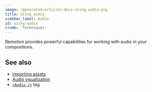 ```yaml
---
image: /generated/articles-docs-using-audio.png
title: Using audio
sidebar_label: Audio
id: using-audio
crumb: 'Techniques'
---
```



Remotion provides powerful capabilities for working with audio in your compositions.


<TableOfContents />

## See also

- [Importing assets](/docs/assets)
- [Audio visualization](/docs/audio/visualization)
- [`<Audio />`](/docs/audio) tag
